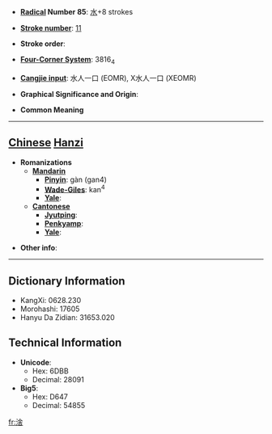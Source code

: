 * '''[[Wiktionary:Chinese radical index| Radical]] Number 85''': [[Wiktionary:Chinese radical index 水|水]]+8 strokes

* '''[[Wiktionary:Chinese total strokes index|Stroke number]]''': [[Wiktionary:Chinese total strokes index 11|11]]

* '''Stroke order''': 

* '''[[Wiktionary:Chinese four corner index|Four-Corner System]]''': 3816<sub>4</sub>

* '''[[Wiktionary:Chinese Cangjie index|Cangjie input]]''': 水人一口 (EOMR), X水人一口 (XEOMR)

* '''Graphical Significance and Origin''': 

* '''Common Meaning'''

----

== [[Chinese]] [[Hanzi]] ==

* '''Romanizations'''
** '''[[Mandarin]]'''
*** '''[[Pinyin]]''': gàn (gan4)
*** '''[[Wade-Giles]]''': kan<sup>4</sup>
*** '''[[Yale]]''': 
** '''[[Cantonese]]'''
*** '''[[Jyutping]]''':
*** '''[[Penkyamp]]''': 
*** '''[[Yale]]''': 

* '''Other info''': 

----

== Dictionary Information ==

* KangXi: 0628.230
* Morohashi: 17605
* Hanyu Da Zidian: 31653.020

== Technical Information ==

* '''Unicode''':
** Hex: 6DBB
** Decimal: 28091
* '''Big5''':
** Hex: D647
** Decimal: 54855

[[fr:涻]]